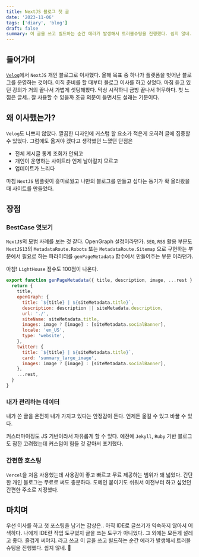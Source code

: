 ```yaml
---
title: NextJS 블로그 첫 글
date: '2023-11-06'
tags: ['diary', 'blog']
draft: false
summary: 이 글을 쓰고 빌드하는 순간 에러가 발생해서 트러블슈팅을 진행했다. 쉽지 않네. 🤣
---
```


## 들어가며

[`Velog`](https://velog.io/@shleecloud)에서 `NextJS` 개인 블로그로 이사했다. 올해 목표 중 하나가 플랫폼을 벗어난 블로그를 운영하는 것이다. 이직 준비를 할 때부터 블로그 이사를 하고 싶었다.
마침 듣고 있던 강의가 거의 끝나서 가볍게 셋팅해봤다. 막상 시작하니 금방 끝나서 허무하다. 첫 느낌은 글세.. 잘 사용할 수 있을까 조금 의문이 들면서도 설래는 기분이다.

## 왜 이사했는가?

`Velog`도 나쁘지 않았다. 깔끔한 디자인에 커스텀 할 요소가 적은게 오히려 글에 집중할 수 있었다. 그럼에도 옮겨야 겠다고 생각했던 느꼈던 단점은
* 전체 게시글 통계 조회가 안되고
* 개인이 운영하는 사이트라 언제 날아갈지 모르고
* 업데이트가 느리다

마침 `NextJS` 템플릿이 흥미로웠고 나만의 블로그를 만들고 싶다는 동기가 확 올라왔을 때 사이트를 만들었다.

## 장점

### BestCase 엿보기

`NextJS`의 모범 사례를 보는 것 같다.
OpenGraph 설정이라던가. `SEO`, `RSS` 활용 부분도 `NextJS13`의 `MetadataRoute.Robots` 또는 `MetadataRoute.Sitemap` 으로 구현하는 부분에서 필요로 하는 파라미터를 `genPageMetadata` 함수에서 만들어주는 부분 이라던가.

아참! `LightHouse` 점수도 100점이 나온다.

```js
export function genPageMetadata({ title, description, image, ...rest }: PageSEOProps): Metadata {
  return {
    title,
    openGraph: {
      title: `${title} | ${siteMetadata.title}`,
      description: description || siteMetadata.description,
      url: './',
      siteName: siteMetadata.title,
      images: image ? [image] : [siteMetadata.socialBanner],
      locale: 'en_US',
      type: 'website',
    },
    twitter: {
      title: `${title} | ${siteMetadata.title}`,
      card: 'summary_large_image',
      images: image ? [image] : [siteMetadata.socialBanner],
    },
    ...rest,
  }
}
```

### 내가 관리하는 데이터

내가 쓴 글을 온전히 내가 가지고 있다는 안정감이 든다. 언제든 옮길 수 있고 바꿀 수 있다.

커스터마이징도 JS 기반이라서 자유롭게 할 수 있다. 예전에 `Jekyll`, `Ruby` 기반 블로그도 잠깐 고려했는데 커스텀이 힘들 것 같아서 포기했다.

### 간편한 호스팅

`Vercel`을 처음 사용했는데 사용감이 좋고 빠르고 무료 제공하는 범위가 꽤 넓었다. 간단한 개인 블로그는 무료로 써도 충분하다.
도메인 붙이기도 쉬워서 이전부터 하고 싶었던 간편한 주소로 지정했다.

## 마치며

우선 이사를 하고 첫 포스팅을 남기는 감상은.. 아직 IDE로 글쓰기가 익숙하지 않아서 어색하다. 나에게 IDE란 작업 도구였지 글을 쓰는 도구가 아니었다.
그 외에는 모든게 설레고 좋다. 즐겁게 써야지.
라고 쓰고 이 글을 쓰고 빌드하는 순간 에러가 발생해서 트러블슈팅을 진행했다. 쉽지 않네. 🤣
